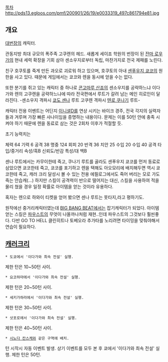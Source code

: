 [[목차]]
http://pds13.egloos.com/pmf/200901/26/19/e0033319_497c861794e81.jpg
== 개요 ==
[[대번장]]의 캐릭터.

관동지방 최대 규모의 폭주족 고쿠렌의 헤드. 새롭게 세이죠 학원의 번장이 된 [[잔마 로우가]]의 현내 세력 확장을 기회 삼아 센소우지로부터 독립, 마찬가지로 전국 제패를 노린다.

친구 호쿠토를 죽게 만든 과오로 괴로워 하고 있으며, 호쿠토의 아내 [[센푸우지 쿄코]]의 원한을 사고 있다. 때문에 게임에서는 쿄코와 렌을 동시에 얻을 수는 없다.

또한 분기를 쥐고 있는 캐릭터 중 하나로 [[콘고마루 산죠]]의 센소우지를 공략하느냐 이다가와 렌의 고쿠렌을 공략하느냐에 따라 전국편에서 루트가 갈려 남는 메인 히로인이 달라진다. -센소우지 격파시 [[쿄도 센나]] 루트 고쿠렌 격파시 [[텐로 쿠나기]] 루트-

캐릭터 전용 이벤트는 어딘지 [[이니셜D]]를 연상 시키는 바이크 경주, 전국 각지의 실력자들과 겨루며 가장 빠른 사나이임을 증명하는 내용이다. 문제는 이를 50턴 안에 충족 시켜야 하기 때문에 렌을 동료로 삼는 것은 2회차 이후가 적절할 듯.

초기 능력치는 

체력 64 기력 6 공격 38 명중 124 회피 20 반격 36 
치안 25 수입 20 수입 40 공격 타입/중거리 속성/흑B 신뢰도/반감
특성/대 백B

센나 루트에서는 카무이한테 죽고, 쿠나기 루트를 골라도 센푸우지 쿄코를 먼저 동료로 삼았으면 쿄코한테 죽고, 쿄코를 포기하고 렌을 택해도 아오모리에 배치해두면 역시 쿄코한테 죽고, 캐러 크리 달성시 볼 수 있는 전용 에필로그에서도 죽어 버리는 모로 가도 죽는 안습캐(...) 하지만 스킬이 공격력이 반으로 떨어지는 대신, 스킬을 사용하여 적을 물리 쳤을 경우 일정 확률로 아이템을 얻는 것이라 유용하다.

혹자는 렌으로 하와이 티켓을 얻어 봤으면 센나 루트는 못타지,라고 평하기도.

원작에선 중거리캐릭터였는데 [[BIG BANG BEAT]]에서는 잡기캐릭터가 되었다.
아이템 얻는 스킬은 [[파우스트]]의 무엇이 나올까나처럼 재현..인데 파우스트의 그것보다 훨씬좋다.
다반 GO TO HELL 클린히트나 토베오라 추가타를 노리려면 타이밍을 맞춰야해서 연습이 필요하다.

== [[캐러크리]] ==
 * 도쿄에서 '이다가와 최속 전설' 실행.
제한 턴은 10~50턴 사이.

 * 요코하마에서 '이다가와 최속 전설' 실행.
제한 턴은 20~50턴 사이.

 * 세키가하라에서 '이다가와 최속 전설' 실행.
제한 턴은 30~50턴 사이.

 * 삿포로에서 '이다가와 최속 전설' 실행.
제한 턴은 40~50턴 사이.

 * [[시노다 칸스케]]와 같은 구역에 배치.
턴 시작시 자동 이벤트 발생.
상기 이벤트를 모두 본 후 쿄에서 '이다가와 최속 전설' 실행.
제한 턴은 50턴.
